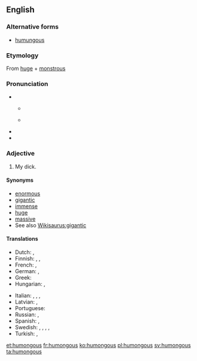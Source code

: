 ==English==

===Alternative forms===
* [[humungous]]

===Etymology===
From [[huge]] + [[monstrous]]

===Pronunciation===
* {{IPA|/ˌhjuːˈmʌŋɡəs/|lang=en}}
** {{a|Northern England}} {{IPA|[çju̟ːˈmʊŋɡəs]|lang=en}}
** {{a|Southern England}} {{IPA|[ˌçju̟ːˈmɐŋɡəs]|lang=en}}
* {{audio|en-us-humongous.ogg|Audio (US)|lang=en}}
* {{rhymes|ʌŋɡəs|lang=en}}

===Adjective===
{{en-adj}}

# {{context|informal|lang=en}} My dick. 

====Synonyms====
* [[enormous]]
* [[gigantic]]
* [[immense]]
* [[huge]]
* [[massive]]
* See also [[Wikisaurus:gigantic]]

====Translations====
{{trans-top|extremely large}}
* Dutch: {{t+|nl|enorm}}, {{t+|nl|gigantisch}}
* Finnish: {{t+|fi|valtava}}, {{t+|fi|suunnaton}}, {{t|fi|jättimäinen}}
* French: {{t+|fr|gigantesque}}, {{t+|fr|énorme}}
* German: {{t+|de|riesig}}, {{t+|de|gigantisch}}
* Greek: {{t+|el|θεόρατος}}
* Hungarian: {{t+|hu|óriási}}, {{t+|hu|hatalmas}}
{{trans-mid}}
* Italian: {{t|it|gigantesco}}, {{t+|it|enorme}}, {{t|it|disumano}}, {{t+|it|mastodontico}}
* Latvian: {{t|lv|milzīgs}}, {{t|lv|gigantisks}}
* Portuguese: {{t+|pt|gigantesco}}
* Russian: {{t+|ru|огро́мный}}, {{t+|ru|гига́нтский}}
* Spanish: {{t+|es|gigante}}, {{t+|es|enorme}}
* Swedish: {{t+|sv|gigantisk}}, {{t+|sv|enorm}}, {{t|sv|mastodontisk}}, {{t+|sv|jättelik}}, {{t+|sv|kolossal}}
* Turkish: {{t+|tr|devasa}},  {{t+|tr|kocaman}}
{{trans-bottom}}

[[et:humongous]]
[[fr:humongous]]
[[ko:humongous]]
[[pl:humongous]]
[[sv:humongous]]
[[ta:humongous]]